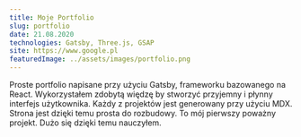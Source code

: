 ```yaml
---
title: Moje Portfolio
slug: portfolio
date: 21.08.2020
technologies: Gatsby, Three.js, GSAP
site: https://www.google.pl
featuredImage: ../assets/images/portfolio.png
---
```


Proste portfolio napisane przy użyciu Gatsby, frameworku bazowanego na React.
Wykorzystałem zdobytą więdzę by stworzyć przyjemny i płynny interfejs użytkownika. Każdy z projektów jest generowany przy użyciu MDX. Strona jest dzięki temu prosta do rozbudowy. To mój pierwszy poważny projekt. Dużo się dzięki temu nauczyłem.
